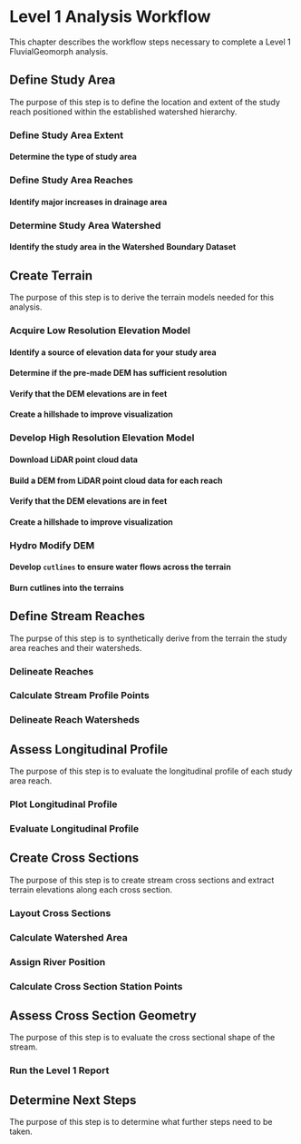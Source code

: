 # Level 1 Analysis Workflow
This chapter describes the workflow steps necessary to complete a Level 1 FluvialGeomorph analysis. 

## Define Study Area
The purpose of this step is to define the location and extent of the study reach  positioned within the established watershed hierarchy. 

### Define Study Area Extent
#### Determine the type of study area

### Define Study Area Reaches
#### Identify major increases in drainage area

### Determine Study Area Watershed
#### Identify the study area in the Watershed Boundary Dataset


## Create Terrain
The purpose of this step is to derive the terrain models needed for this analysis. 

### Acquire Low Resolution Elevation Model
#### Identify a source of elevation data for your study area
#### Determine if the pre-made DEM has sufficient resolution
#### Verify that the DEM elevations are in feet
#### Create a hillshade to improve visualization

### Develop High Resolution Elevation Model
#### Download LiDAR point cloud data
#### Build a DEM from LiDAR point cloud data for each reach
#### Verify that the DEM elevations are in feet
#### Create a hillshade to improve visualization

### Hydro Modify DEM
#### Develop `cutlines` to ensure water flows across the terrain
#### Burn cutlines into the terrains


## Define Stream Reaches
The purpse of this step is to synthetically derive from the terrain the study area reaches and their watersheds. 

### Delineate Reaches

### Calculate Stream Profile Points

### Delineate Reach Watersheds


## Assess Longitudinal Profile
The purpose of this step is to evaluate the longitudinal profile of each study area reach. 

### Plot Longitudinal Profile

### Evaluate Longitudinal Profile


## Create Cross Sections
The purpose of this step is to create stream cross sections and extract terrain elevations along each cross section. 

### Layout Cross Sections

### Calculate Watershed Area

### Assign River Position

### Calculate Cross Section Station Points


## Assess Cross Section Geometry
The purpose of this step is to evaluate the cross sectional shape of the stream. 

### Run the Level 1 Report


## Determine Next Steps
The purpose of this step is to determine what further steps need to be taken. 
